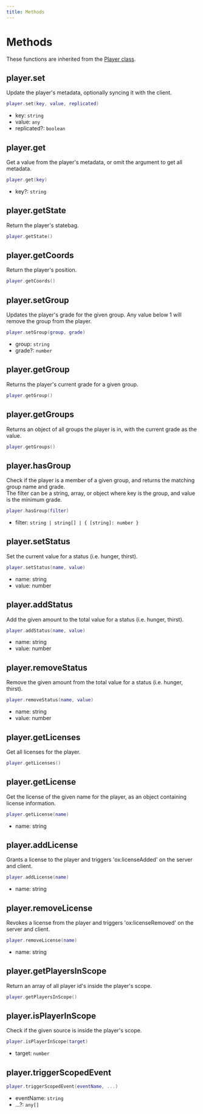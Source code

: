 ```yaml
---
title: Methods
---
```


# Methods

These functions are inherited from the [Player class](../Server/).

## player.set

Update the player's metadata, optionally syncing it with the client.

```lua
player.set(key, value, replicated)
```

- key: `string`
- value: `any`
- replicated?: `boolean`

## player.get

Get a value from the player's metadata, or omit the argument to get all metadata.

```lua
player.get(key)
```

- key?: `string`

## player.getState

Return the player's statebag.

```lua
player.getState()
```

## player.getCoords

Return the player's position.

```lua
player.getCoords()
```

## player.setGroup

Updates the player's grade for the given group. Any value below 1 will remove the group from the player.

```lua
player.setGroup(group, grade)
```

- group: `string`
- grade?: `number`

## player.getGroup

Returns the player's current grade for a given group.

```lua
player.getGroup()
```

## player.getGroups

Returns an object of all groups the player is in, with the current grade as the value.

```lua
player.getGroups()
```

## player.hasGroup

Check if the player is a member of a given group, and returns the matching group name and grade.  
The filter can be a string, array, or object where key is the group, and value is the minimum grade.

```lua
player.hasGroup(filter)
```

- filter: `string | string[] | { [string]: number }`

## player.setStatus

Set the current value for a status (i.e. hunger, thirst).

```lua
player.setStatus(name, value)
```

- name: string
- value: number

## player.addStatus

Add the given amount to the total value for a status (i.e. hunger, thirst).

```lua
player.addStatus(name, value)
```

- name: string
- value: number

## player.removeStatus

Remove the given amount from the total value for a status (i.e. hunger, thirst).

```lua
player.removeStatus(name, value)
```

- name: string
- value: number

## player.getLicenses

Get all licenses for the player.

```lua
player.getLicenses()
```

## player.getLicense

Get the license of the given name for the player, as an object containing license information.

```lua
player.getLicense(name)
```

- name: string

## player.addLicense

Grants a license to the player and triggers 'ox:licenseAdded' on the server and client.

```lua
player.addLicense(name)
```

- name: string

## player.removeLicense

Revokes a license from the player and triggers 'ox:licenseRemoved' on the server and client.

```lua
player.removeLicense(name)
```

- name: string

## player.getPlayersInScope

Return an array of all player id's inside the player's scope.

```lua
player.getPlayersInScope()
```

## player.isPlayerInScope

Check if the given source is inside the player's scope.

```lua
player.isPlayerInScope(target)
```

- target: `number`

## player.triggerScopedEvent

```lua
player.triggerScopedEvent(eventName, ...)
```

- eventName: `string`
- ...?: `any[]`
